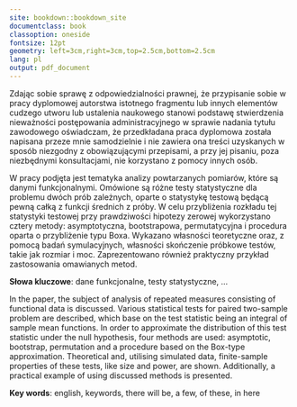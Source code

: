 ```yaml
--- 
site: bookdown::bookdown_site
documentclass: book
classoption: oneside
fontsize: 12pt
geometry: left=3cm,right=3cm,top=2.5cm,bottom=2.5cm
lang: pl
output: pdf_document
---
```


```{=latex}
\pagestyle{fancy}
\fancyhf{}
\renewcommand*{\tablename}{Tabela}
\thispagestyle{empty}
\fancyhead[RO]{\thepage}

\begin{center}
  \begin{large}
    Uniwersytet im. Adama Mickiewicza w~Poznaniu\\
    Wydział Matematyki i~Informatyki\\Zakład Statystyki Matematycznej i Analizy Danych\\
    \vspace{2.7cm}
    
  \end{large}  
    
    \begin{LARGE}
      \leftskip=-3cm plus 1fil\rightskip=-3cm plus 1fil
\LARGE {\textbf{Problem dwóch prób zależnych\\dla danych funkcjonalnych}}

\vspace{0.5cm}

\LARGE {\textbf{Paired two-sample problem for functional data}}\par
    \end{LARGE}% uwaga na spacje!!!
    \vspace{2.0cm}
    \begin{Large}
      \textbf{Wojciech Przybyła}
   \end{Large}  
    
    \begin{Large}
    
Kierunek: Matematyka\\
Specjalność studiów: Statystyka i analiza danych\\
Nr albumu: 456421
    	
    \end{Large}
    
    \vspace{3.0cm}
    
      \begin{Large}  
 Praca licencjacka\\
      napisana pod kierunkiem\\
      prof. UAM dra hab. Łukasza Smagi\\
    \vspace{2.8cm}
    Poznań 2022
  \end{Large}  
\end{center}

\newpage

\thispagestyle{empty}
\fancyhead[LO]{\textbf{\small{}}}
\renewcommand{\headrulewidth}{0.0pt}

\vspace{20pt}

\begin{flushright}
Poznań, dnia ??? r.
\end{flushright}

\vspace{40pt}

\begin{center}
\textbf{OŚWIADCZENIE}
\end{center}
```

Zdając sobie sprawę z odpowiedzialności prawnej, że przypisanie sobie w pracy dyplomowej autorstwa istotnego fragmentu lub innych elementów cudzego utworu lub ustalenia naukowego stanowi podstawę stwierdzenia nieważności postępowania administracyjnego w sprawie nadania tytułu zawodowego oświadczam, że przedkładana praca dyplomowa została napisana przeze mnie samodzielnie i nie zawiera ona treści uzyskanych w sposób niezgodny z obowiązującymi przepisami, a przy jej pisaniu, poza niezbędnymi konsultacjami, nie korzystano z pomocy innych osób.

```{=latex}
\vspace{30pt}

%\vspace{30pt}

\begin{flushright}
Wojciech Przybyła 
\end{flushright}
```

\newpage

```{=latex}
\thispagestyle{empty}
\fancyhead[LO]{\textbf{\small{}}}
\renewcommand{\headrulewidth}{0.0pt}

\begin{center}
\textbf{STRESZCZENIE}
\end{center}

\vspace{30pt}
```

W pracy podjęta jest tematyka analizy powtarzanych pomiarów, które są danymi funkcjonalnymi. Omówione są różne testy statystyczne dla problemu dwóch prób zależnych, oparte o statystykę testową będącą pewną całką z funkcji średnich z próby. W celu przybliżenia rozkładu tej statystyki testowej przy prawdziwości hipotezy zerowej wykorzystano cztery metody: asymptotyczna, bootstrapowa, permutatycyjna i procedura oparta o przybliżenie typu Boxa. Wykazano własności teoretyczne oraz, z pomocą badań symulacyjnych, własności skończenie próbkowe testów, takie jak rozmiar i moc. Zaprezentowano również praktyczny przykład zastosowania omawianych metod.

**Słowa kluczowe**: dane funkcjonalne, testy statystyczne, ...

```{=latex}
\vspace{40pt}

\begin{center}
\textbf{ABSTRACT}
\end{center}

\vspace{30pt}
```

In the paper, the subject of analysis of repeated measures consisting of functional data is discussed. Various statistical tests for paired two-sample problem are described, which base on the test statistic being an integral of sample mean functions. In order to approximate the distribution of this test statistic under the null hypothesis, four methods are used: asymptotic, bootstrap, permutation and a procedure based on the Box-type approximation. Theoretical and, utilising simulated data, finite-sample properties of these tests, like size and power, are shown. Additionally, a practical example of using discussed methods is presented.

**Key words**: english, keywords, there will be, a few, of these, in here

\newpage

```{=latex}
\setcounter{page}{1}
\fancyhead[LO]{\textbf{\small{Spis treści}}}
\renewcommand{\headrulewidth}{0.5pt}
\tableofcontents
```